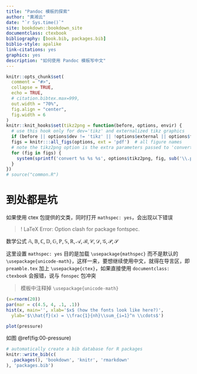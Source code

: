 ```yaml
--- 
title: "Pandoc 模板的探索"
author: "黄湘云"
date: "`r Sys.time()`"
site: bookdown::bookdown_site
documentclass: ctexbook
bibliography: [book.bib, packages.bib]
biblio-style: apalike
link-citations: yes
graphics: yes
description: "如何使用 Pandoc 模板写中文"
---
```


```r
knitr::opts_chunk$set(
  comment = "#>",
  collapse = TRUE,
  echo = TRUE,
  # citation.bibtex.max=999,
  out.width = "70%",
  fig.align = "center",
  fig.width = 6
)
knitr::knit_hooks$set(tikz2png = function(before, options, envir) {
  # use this hook only for dev='tikz' and externalized tikz graphics
  if (before || options$dev != 'tikz' || !options$external || options$fig.num == 0) return()
  figs = knitr:::all_figs(options, ext = 'pdf')  # all figure names
  # note the tikz2png option is the extra parameters passed to 'convert'
  for (fig in figs) {
    system(sprintf('convert %s %s %s', options$tikz2png, fig, sub('\\.pdf$', '.png', fig)))
  }
})
# source("common.R")
```

# 到处都是坑

如果使用 ctex 包提供的文类，同时打开 `mathspec: yes`，会出现以下错误

> ! LaTeX Error: Option clash for package fontspec.

数学公式 $\mathbb{A,B,C,D,G,P,S,R},\mathcal{A,B,C,D,G,P,S}$

这里设置 `mathspec: yes` 目的是加载 `\usepackage{mathspec}` 而不是默认的 `\usepackage{unicode-math}`，这样一来，要想继续使用中文，就得在导言区，即 `preamble.tex` 加上 `\usepackage{ctex}`，如果直接使用 `documentclass: ctexbook` 会报错，说与 `fonspec` 包冲突

> 模板中注释掉 `\usepackage{unicode-math}`


```r
(x=rnorm(20))
par(mar = c(4.5, 4, .1, .1))
hist(x, main='', xlab='$x$ (how the fonts look like here?)',
  ylab='$\\hat{f}(x) = \\frac{1}{nh}\\sum_{i=1}^n \\cdots$')
```


```r
plot(pressure)
```

如图 \@ref(fig:00-pressure)

```r
# automatically create a bib database for R packages
knitr::write_bib(c(
  .packages(), 'bookdown', 'knitr', 'rmarkdown'
), 'packages.bib')
```
